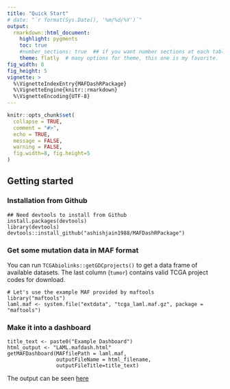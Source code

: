 ```yaml
---
title: "Quick Start"
# date: "`r format(Sys.Date(), '%m/%d/%Y')`"
output: 
  rmarkdown::html_document:
    highlight: pygments
    toc: true
    #number_sections: true  ## if you want number sections at each table header
    theme: flatly  # many options for theme, this one is my favorite.
fig_width: 8 
fig_height: 5 
vignette: >
  %\VignetteIndexEntry{MAFDashRPackage}
  %\VignetteEngine{knitr::rmarkdown}
  %\VignetteEncoding{UTF-8}
---
```


```r
knitr::opts_chunk$set(
  collapse = TRUE,
  comment = "#>",
  echo = TRUE,
  message = FALSE,
  warning = FALSE,
  fig.width=8, fig.height=5
)
```

## Getting started
### Installation from Github
```
## Need devtools to install from Github
install.packages(devtools)
library(devtools)
devtools::install_github("ashishjain1988/MAFDashRPackage")

```

### Get some mutation data in MAF format
You can run `TCGAbiolinks::getGDCprojects()` to get a data frame of available datasets. The last column (`tumor`) contains valid TCGA project codes for download.

```
# Let's use the example MAF provided by maftools
library("maftools")
laml.maf <- system.file("extdata", "tcga_laml.maf.gz", package = "maftools")
```

### Make it into a dashboard
```
title_text <- paste0("Example Dashboard")
html_output <- "LAML.mafdash.html"
getMAFDashboard(MAFfilePath = laml.maf,
                outputFileName = html_filename,
                outputFileTitle=title_text)
```

The output can be seen [here](examples/LAML.mafdash.html)
